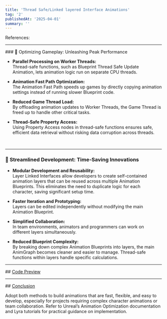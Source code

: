 ```yaml
---
title: 'Thread Safe/Linked layered Interface Animations'
tag: '2'
publishedAt: '2025-04-01'
summary: ''
---
```


References:
<hr className='text-neutral-200' />
### 🚀  Optimizing Gameplay: Unleashing Peak Performance


* **Parallel Processing on Worker Threads:**\
Thread-safe functions, such as Blueprint Thread Safe Update Animation, lets animation logic run on separate CPU threads.

* **Animation Fast Path Optimization:**\
The Animation Fast Path speeds up games by directly copying animation settings instead of running slower Blueprint code. 

* **Reduced Game Thread Load:**\
By offloading animation updates to Worker Threads, the Game Thread is freed up to handle other critical tasks.

* **Thread-Safe Property Access:**\
Using Property Access nodes in thread-safe functions ensures safe, efficient data retrieval without risking data corruption across threads. 

<br />
<hr className="mb-6 w-[40%] text-neutral-200" />

### 💸 Streamlined Development: Time-Saving Innovations


* **Modular Development and Reusability:**\
Layer Linked Interfaces allow developers to create self-contained animation layers that can be reused across multiple Animation Blueprints. This eliminates the need to duplicate logic for each character, saving significant setup time.


* **Faster Iteration and Prototyping:**\
Layers can be edited independently without modifying the main Animation Blueprint.


* **Simplified Collaboration:**\
In team environments, animators and programmers can work on different layers simultaneously.


* **Reduced Blueprint Complexity:**\
By breaking down complex Animation Blueprints into layers, the main AnimGraph becomes cleaner and easier to manage. Thread-safe functions within layers handle specific calculations.

<hr className='text-neutral-200' />
## <u>Code Preview</u>

<Youtube id="D269ewfmDhk" />
<br />
<hr className='text-neutral-200' />
## <u>Conclusion</u>

Adopt both methods to build animations that are fast, flexible, and easy to develop, especially for projects requiring complex character animations or team collaboration. Refer to Unreal’s Animation Optimization documentation and Lyra tutorials for practical guidance on implementation.

